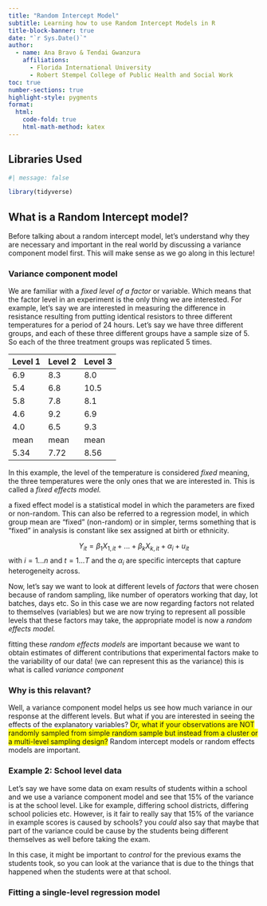```yaml
---
title: "Random Intercept Model"
subtitle: Learning how to use Random Intercept Models in R 
title-block-banner: true
date: "`r Sys.Date()`"
author:
  - name: Ana Bravo & Tendai Gwanzura
    affiliations:
      - Florida International University
      - Robert Stempel College of Public Health and Social Work
toc: true
number-sections: true
highlight-style: pygments
format:
  html:
    code-fold: true
    html-math-method: katex
---
```


## Libraries Used

```r
#| message: false

library(tidyverse)

```

## What is a Random Intercept model?

Before talking about a random intercept model, let's understand why they are necessary and important in the real world by discussing a variance component model first. This will make sense as we go along in this lecture!

### Variance component model

We are familiar with a *fixed level of a factor* or variable. Which means that the factor level in an experiment is the only thing we are interested. For example, let's say we are interested in measuring the difference in resistance resulting from putting identical resistors to three different temperatures for a period of 24 hours. Let's say we have three different groups, and each of these three different groups have a sample size of 5. So each of the three treatment groups was replicated 5 times.

| Level 1 | Level 2 | Level 3 |
|---------|---------|---------|
| 6.9     | 8.3     | 8.0     |
| 5.4     | 6.8     | 10.5    |
| 5.8     | 7.8     | 8.1     |
| 4.6     | 9.2     | 6.9     |
| 4.0     | 6.5     | 9.3     |
| mean    | mean    | mean    |
| 5.34    | 7.72    | 8.56    |

In this example, the level of the temperature is considered _fixed_ meaning, the three temperatures were the only ones that we are interested in. This is called a _fixed effects model._

a fixed effect model is a statistical model in which the parameters are fixed or non-random. This can also be referred to a regression model, in which group mean are "fixed" (non-random) or in simpler, terms something that is "fixed" in analysis is constant like sex assigned at birth or ethnicity. 

$$ Y_{it} = \beta_1X_{1,it} + ... + \beta_kX_{k,it}+\alpha_i + u_{it} $$ 
with $i =1...n$ and $t=1...T$ and the $\alpha_i$ are specific intercepts that capture heterogeneity across. 


Now, let's say we want to look at different levels of _factors_ that were chosen because of random sampling, like number of operators working that day, lot batches, days etc. So in this case we are now regarding factors not related to themselves (variables) but we are now trying to represent all possible levels that these factors may take, the appropriate model is now a _random effects model._ 

fitting these _random effects models_ are important because we want to obtain estimates of different contributions that experimental factors make to the variability of our data! (we can represent this as the variance) this is what is called _variance component_ 

### Why is this relavant? 

Well, a variance component model helps us see how much variance in our response at the different levels. But what if you are interested in seeing the effects of the explanatory variables? [Or, what if your observations are NOT randomly sampled from simple random sample but instead from a cluster or a multi-level sampling design?]{style="background-color:yellow"} Random intercept models or random effects models are important.

### Example 2: School level data 

Let's say we have some data on exam results of students within a school and we use a variance component model and see that 15% of the variance is at the school level. Like for example, differing school districts, differing school policies etc. However, is it fair to really say that 15% of the variance in example scores is caused by schools? you _could_ also say that maybe that part of the variance could be cause by the students being different themselves as well before taking the exam. 

In this case, it might be important to _control_ for the previous exams the students took, so you can look at the variance that is due to the things that happened when the students were at that school. 

### Fitting a single-level regression model 



